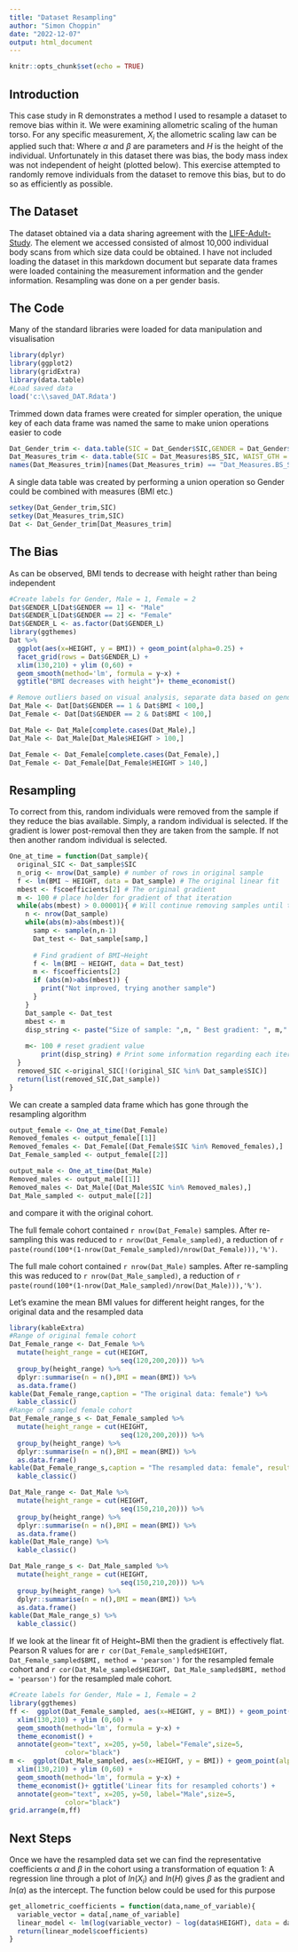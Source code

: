 ---
title: "Dataset Resampling"
author: "Simon Choppin"
date: "2022-12-07"
output: html_document
---

```{r setup, include=FALSE}
knitr::opts_chunk$set(echo = TRUE)
```

## Introduction

This case study in R demonstrates a method I used to resample a dataset to remove bias within it. We were examining allometric scaling of the human torso. For any specific measurement, $X_i$ the allometric scaling law can be applied such that:
\begin{equation}
\tag{1}
X_i = \alpha_iH^{\beta_i}
\end{equation}
Where $\alpha$ and $\beta$ are parameters and $H$ is the height of the individual.
Unfortunately in this dataset there was bias, the body mass index was not independent of height (plotted below). This exercise attempted to randomly remove individuals from the dataset to remove this bias, but to do so as efficiently as possible.

## The Dataset

The dataset  obtained via a data sharing agreement with the [LIFE-Adult-Study](http://dx.doi.org/10.1186/s12889-015-1983-z). The element we accessed consisted of almost 10,000 individual body scans from which size data could be obtained.
I have not included loading the dataset in this markdown document but separate data frames were loaded containing the measurement information and the gender information. Resampling was done on a per gender basis. 

## The Code
Many of the standard libraries were loaded for data manipulation and visualisation

```{r message=FALSE, warning=FALSE}
library(dplyr)
library(ggplot2)
library(gridExtra)
library(data.table)
#Load saved data
load('c:\\saved_DAT.Rdata')
```


Trimmed down data frames were created for simpler operation, the unique key of each data frame was named the same to make union operations easier to code
```{r data}
Dat_Gender_trim <- data.table(SIC = Dat_Gender$SIC,GENDER = Dat_Gender$ADULT_PROB_GENDER,AGE = Dat_Gender$ADULT_PROB_AGE)
Dat_Measures_trim <- data.table(SIC = Dat_Measures$BS_SIC, WAIST_GTH = Dat_Measures$BS_WAIST_GTH, HEIGHT = Dat_Measures$BS_HT, BMI = Dat_Measures$BS_BMI)
names(Dat_Measures_trim)[names(Dat_Measures_trim) == "Dat_Measures.BS_SIC"]<-"Dat_Measures.SIC"
```

A single data table was created by performing a union operation so Gender could be combined with measures (BMI etc.)
``` {r join data tables}
setkey(Dat_Gender_trim,SIC)
setkey(Dat_Measures_trim,SIC)
Dat <- Dat_Gender_trim[Dat_Measures_trim]
```

## The Bias

As can be observed, BMI tends to decrease with height rather than being independent

```{r plot height~BMI, warning = FALSE, echo=FALSE}
#Create labels for Gender, Male = 1, Female = 2
Dat$GENDER_L[Dat$GENDER == 1] <- "Male"
Dat$GENDER_L[Dat$GENDER == 2] <- "Female"
Dat$GENDER_L <- as.factor(Dat$GENDER_L)
library(ggthemes)
Dat %>%
  ggplot(aes(x=HEIGHT, y = BMI)) + geom_point(alpha=0.25) +
  facet_grid(rows = Dat$GENDER_L) +
  xlim(130,210) + ylim (0,60) +
  geom_smooth(method='lm', formula = y~x) +
  ggtitle("BMI decreases with height")+ theme_economist()

```
``` {r remove outliers, echo = FALSE}
# Remove outliers based on visual analysis, separate data based on gender
Dat_Male <- Dat[Dat$GENDER == 1 & Dat$BMI < 100,]
Dat_Female <- Dat[Dat$GENDER == 2 & Dat$BMI < 100,]

Dat_Male <- Dat_Male[complete.cases(Dat_Male),]
Dat_Male <- Dat_Male[Dat_Male$HEIGHT > 100,]

Dat_Female <- Dat_Female[complete.cases(Dat_Female),]
Dat_Female <- Dat_Female[Dat_Female$HEIGHT > 140,]
```

## Resampling
To correct from this, random individuals were removed from the sample if they reduce the bias available. Simply, a random individual is selected. If the gradient is lower post-removal then they are taken from the sample. If not then another random individual is selected. 

```{r resampling function, message=FALSE,warning=FALSE}
One_at_time = function(Dat_sample){
  original_SIC <- Dat_sample$SIC
  n_orig <- nrow(Dat_sample) # number of rows in original sample
  f <- lm(BMI ~ HEIGHT, data = Dat_sample) # The original linear fit
  mbest <- f$coefficients[2] # The original gradient
  m <- 100 # place holder for gradient of that iteration
  while(abs(mbest) > 0.00001){ # Will continue removing samples until the gradient is lower than 1 in 100,000
    n <- nrow(Dat_sample)
    while(abs(m)>abs(mbest)){
      samp <- sample(n,n-1)
      Dat_test <- Dat_sample[samp,]
      
      # Find gradient of BMI~Height
      f <- lm(BMI ~ HEIGHT, data = Dat_test)
      m <- f$coefficients[2]
      if (abs(m)>abs(mbest)) {
        print("Not improved, trying another sample")
      }
    }
    Dat_sample <- Dat_test
    mbest <- m
    disp_string <- paste("Size of sample: ",n, " Best gradient: ", m," % reduction: ",100*(1- n/n_orig)) 
    
    m<- 100 # reset gradient value
        print(disp_string) # Print some information regarding each iteration
  }
  removed_SIC <-original_SIC[!(original_SIC %in% Dat_sample$SIC)]
  return(list(removed_SIC,Dat_sample))
}
```


We can create a sampled data frame which has gone through the resampling algorithm
```{r female resampling,results='hide'}
output_female <- One_at_time(Dat_Female)
Removed_females <- output_female[[1]]
Removed_females <- Dat_Female[(Dat_Female$SIC %in% Removed_females),]
Dat_Female_sampled <- output_female[[2]]
```

```{r male resampling,results='hide'}
output_male <- One_at_time(Dat_Male)
Removed_males <- output_male[[1]]
Removed_males <- Dat_Male[(Dat_Male$SIC %in% Removed_males),]
Dat_Male_sampled <- output_male[[2]]
```
and compare it with the original cohort. 

The full female cohort contained `r nrow(Dat_Female)` samples. After re-sampling this was reduced to `r nrow(Dat_Female_sampled)`, a reduction of `r paste(round(100*(1-nrow(Dat_Female_sampled)/nrow(Dat_Female))),'%')`.

The full male cohort contained `r nrow(Dat_Male)` samples. After re-sampling this was reduced to `r nrow(Dat_Male_sampled)`, a reduction of `r paste(round(100*(1-nrow(Dat_Male_sampled)/nrow(Dat_Male))),'%')`.

Let's examine the mean BMI values for different height ranges, for the original data and the resampled data

``` {r mean BMI values over different ranges for females, echo=FALSE, warning = FALSE, include=FALSE}
library(kableExtra)
#Range of original female cohort
Dat_Female_range <- Dat_Female %>%
  mutate(height_range = cut(HEIGHT,
                            seq(120,200,20))) %>%
  group_by(height_range) %>%
  dplyr::summarise(n = n(),BMI = mean(BMI)) %>%
  as.data.frame()
kable(Dat_Female_range,caption = "The original data: female") %>%
  kable_classic()
#Range of sampled female cohort
Dat_Female_range_s <- Dat_Female_sampled %>%
  mutate(height_range = cut(HEIGHT,
                            seq(120,200,20))) %>%
  group_by(height_range) %>%
  dplyr::summarise(n = n(),BMI = mean(BMI)) %>%
  as.data.frame()
kable(Dat_Female_range_s,caption = "The resampled data: female", results = 'asis') %>%
  kable_classic()
```

```{r mean BMI values over different ranges for male, echo=FALSE, results = 'asis',warning=FALSE}
Dat_Male_range <- Dat_Male %>%
  mutate(height_range = cut(HEIGHT,
                            seq(150,210,20))) %>%
  group_by(height_range) %>%
  dplyr::summarise(n = n(),BMI = mean(BMI)) %>%
  as.data.frame()
kable(Dat_Male_range) %>%
  kable_classic()

Dat_Male_range_s <- Dat_Male_sampled %>%
  mutate(height_range = cut(HEIGHT,
                            seq(150,210,20))) %>%
  group_by(height_range) %>%
  dplyr::summarise(n = n(),BMI = mean(BMI)) %>%
  as.data.frame()
kable(Dat_Male_range_s) %>%
  kable_classic()
```

If we look at the linear fit of Height~BMI then the gradient is effectively flat. Pearson R values for are `r cor(Dat_Female_sampled$HEIGHT, Dat_Female_sampled$BMI, method = 'pearson')` for the resampled female cohort and `r cor(Dat_Male_sampled$HEIGHT, Dat_Male_sampled$BMI, method = 'pearson')` for the resampled male cohort. 

```{r plot height~BMI re sampled, warning = FALSE, echo=FALSE}
#Create labels for Gender, Male = 1, Female = 2
library(ggthemes)
ff <-  ggplot(Dat_Female_sampled, aes(x=HEIGHT, y = BMI)) + geom_point(alpha=0.25) +
  xlim(130,210) + ylim (0,60) +
  geom_smooth(method='lm', formula = y~x) +
  theme_economist() +
  annotate(geom="text", x=205, y=50, label="Female",size=5,
              color="black")
m <-  ggplot(Dat_Male_sampled, aes(x=HEIGHT, y = BMI)) + geom_point(alpha=0.25) +
  xlim(130,210) + ylim (0,60) +
  geom_smooth(method='lm', formula = y~x) +
  theme_economist()+ ggtitle('Linear fits for resampled cohorts') +
  annotate(geom="text", x=205, y=50, label="Male",size=5,
              color="black")
grid.arrange(m,ff) 
```

## Next Steps
Once we have the resampled data set we can find the representative coefficients $\alpha$ and $\beta$ in the cohort using a transformation of equation 1:
\begin{equation}
\tag{2}
ln(X_i) = ln(\alpha_i) + \beta_i\cdot ln(H)
\end{equation}
A regression line through a plot of $ln(X_i)$ and $ln(H)$ gives $\beta$ as the gradient and $ln(\alpha)$ as the intercept. The function below could be used for this purpose

``` {r, warning = FALSE}
get_allometric_coefficients = function(data,name_of_variable){
  variable_vector = data[,name_of_variable]
  linear_model <- lm(log(variable_vector) ~ log(data$HEIGHT), data = data)
  return(linear_model$coefficients)
}
```